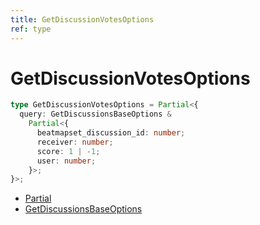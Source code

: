 ```yaml
---
title: GetDiscussionVotesOptions
ref: type
---
```


# GetDiscussionVotesOptions

```ts
type GetDiscussionVotesOptions = Partial<{
  query: GetDiscussionsBaseOptions &
    Partial<{
      beatmapset_discussion_id: number;
      receiver: number;
      score: 1 | -1;
      user: number;
    }>;
}>;
```

- [Partial](https://www.typescriptlang.org/docs/handbook/utility-types.html#partialtype)
- [GetDiscussionsBaseOptions](/references/get-dicussions-base-options)
